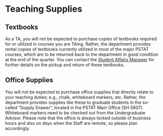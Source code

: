 # Teaching Supplies


## Textbooks

As a TA, you will not be expected to purchase copies of textbooks required for or utilized in courses you are TAing. Rather, the department provides rental copies of textbooks currently utilized in most of the major PSTAT courses, which are to be returned back to the department in good condition at the end of the quarter. You can contact the [Student Affairs Manager](#sec-StaffandFacultyContact) for further details on the pickup and return of these textbooks.


## Office Supplies

You will not be expected to purchase office supplies that directly relate to your teaching duties; e.g., chalk, whiteboard markers, etc. Rather, the department provides supplies like these to graduate students in the so-called "Supply Drawer", located in the PSTAT Main Office (SH 5607). Whiteboard markers need to be checked out from the Undergraduate Advisor. Please note that the office is always locked outside of business hours and also on days when the Staff are remote, so please plan accordingly.